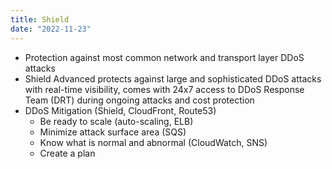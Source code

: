 ```yaml
---
title: Shield
date: "2022-11-23"
---
```


- Protection against most common network and transport layer DDoS attacks
- Shield Advanced protects against large and sophisticated DDoS attacks with real-time visibility, comes with 24x7 access to DDoS Response Team (DRT) during ongoing attacks and cost protection
- DDoS Mitigation (Shield, CloudFront, Route53)
  - Be ready to scale (auto-scaling, ELB)
  - Minimize attack surface area (SQS)
  - Know what is normal and abnormal (CloudWatch, SNS)
  - Create a plan
